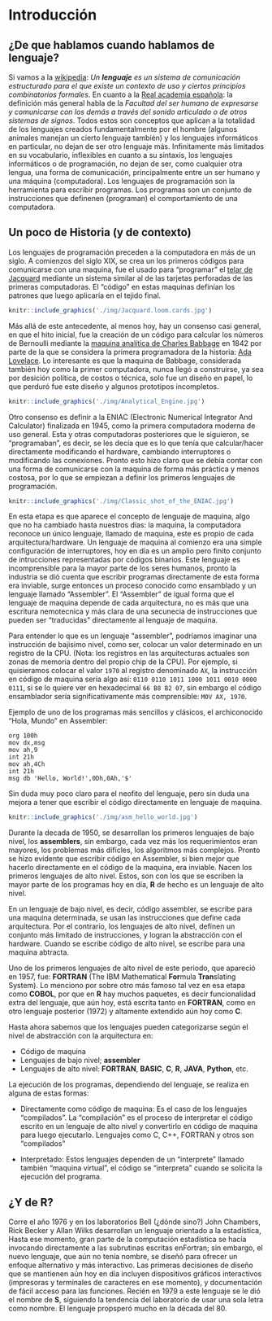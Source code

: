 # Introducción {#intro}

## ¿De que hablamos cuando hablamos de lenguaje?

Si vamos a la [wikipedia](https://es.wikipedia.org/wiki/Lenguaje): _Un **lenguaje** es un sistema de comunicación estructurado para el que existe un contexto de uso y ciertos principios combinatorios formales_. En cuanto a la [Real academia española](http://dle.rae.es/?id=N7BnIFO): la definición más general habla de la _Facultad del ser humano de expresarse y comunicarse con los demás a través del sonido articulado o de otros sistemas de signos_. Todos estos son conceptos que aplican a la totalidad de los lenguajes creados fundamentalmente por el hombre (algunos animales manejan un cierto lenguaje también) y los lenguajes informáticos en particular, no dejan de ser otro lenguaje más. Infinitamente más limitados en su vocabulario, inflexibles en cuanto a su sintaxis, los lenguajes informáticos o de programación, no dejan de ser, como cualquier otra lengua, una forma de comunicación, principalmente entre un ser humano y una máquina (computadora). Los lenguajes de programación son la herramienta para escribir programas. Los programas son un conjunto de instrucciones que definenen (programan) el comportamiento de una computadora.


## Un poco de Historia (y de contexto)

Los lenguajes de programación preceden a la computadora en más de un siglo. A comienzos del siglo XIX, se crea un los primeros códigos para comunicarse con una maquina, fue el usado para "programar" el [telar de Jacquard](https://es.wikipedia.org/wiki/Telar_de_Jacquard) mediante un sistema similar al de las tarjetas perforadas de las primeras computadoras. El "código" en estas maquinas definían los patrones que luego aplicaría en el tejido final. 

```r
knitr::include_graphics('./img/Jacquard.loom.cards.jpg')
```

Más allá de este antecedente, al menos hoy, hay un consenso casi general, en que el hito inicial, fue la creación de un código para calcular los números de Bernoulli mediante la [maquina analítica de Charles Babbage](https://es.wikipedia.org/wiki/M%C3%A1quina_anal%C3%ADtica) en 1842 por parte de la que se considera la primera programadora de la historia: [Ada Lovelace](https://es.wikipedia.org/wiki/Ada_Lovelace). Lo interesante es que la maquina de Babbage, considerada también hoy como la primer computadora, nunca llegó a construirse, ya sea por desición política, de costos o técnica, solo fue un diseño en papel, lo que perduró fue este diseño y algunos prototipos incompletos.

```r
knitr::include_graphics('./img/Analytical_Engine.jpg')
```

Otro consenso es definir a la ENIAC (Electronic Numerical Integrator And Calculator) finalizada en 1945, como la primera computadora moderna de uso general. Esta y otras computadoras posteriores que le siguieron, se "programaban", es decir, se les decía que es lo que tenía que calcular/hacer directamente modificando el hardware, cambiando interruptores o modificando las conexiones. Pronto esto hizo claro que se debía contar con una forma de comunicarse con la maquina de forma más práctica y menos costosa, por lo que se empiezan a definir los primeros lenguajes de programación. 

```r
knitr::include_graphics('./img/Classic_shot_of_the_ENIAC.jpg')
```

En esta etapa es que aparece el concepto de lenguaje de maquina, algo que no ha cambiado hasta nuestros días: la maquina, la computadora reconoce un único lenguaje, llamado de maquina, este es propio de cada arquitectura/hardware. Un lenguaje de maquina al comienzo era una simple configuración de interruptores, hoy en día es un amplio pero finito conjunto de intrucciones representadas por códigos binarios. Este lenguaje es incomprensible para la mayor parte de los seres humanos, pronto la industria se dió cuenta que escribir programas directamente de esta forma era inviable, surge entonces un proceso conocido como ensamblado y un lenguaje llamado "Assembler". El "Assembler" de igual forma que el lenguaje de maquina depende de cada arquitectura, no es más que una escritura nemotecnica y más clara de una secunecia de instrucciones que pueden ser "traducidas" directamente al lenguaje de maquina. 

Para entender lo que es un lenguaje "assembler", podríamos imaginar una instrucción de bajisimo nivel, como ser, colocar un valor determinado en un registro de la CPU. (Nota: los registros en las arquitecturas actuales son zonas de memoria dentro del propio chip de la CPU). Por ejemplo, si quisieramos colocar el valor `1970` al registro denominado `AX`, la instrucción en código de maquina sería algo así: `0110 0110 1011 1000 1011 0010 0000 0111`, si se lo quiere ver en hexadecimal `66 B8 B2 07`, sin embargo el código ensamblador sería significativamente más comprensible: `MOV AX, 1970`.


Ejemplo de uno de los programas más sencillos y clásicos, el archiconocido "Hola, Mundo" en Assembler:

```
org 100h
mov dx,msg
mov ah,9
int 21h
mov ah,4Ch
int 21h
msg db 'Hello, World!',0Dh,0Ah,'$'
```

Sin duda muy poco claro para el neofito del lenguaje, pero sin duda una mejora a tener que escribir el código directamente en lenguaje de maquina.


```r
knitr::include_graphics('./img/asm_hello_world.jpg')
```

Durante la decada de 1950, se desarrollan los primeros lenguajes de bajo nivel, los **assemblers**, sin embargo, cada vez más los requerimientos eran mayores, los problemas más difícles, los algoritmos más complejos. Pronto se hizo evidente que escribir código en Assembler, si bien mejor que hacerlo directamente en el código de la maquina, era inviable. Nacen los primeros lenguajes de alto nivel. Estos, son con los que se escriben la mayor parte de los programas hoy en día, **R** de hecho es un lenguaje de alto nivel. 

En un lenguaje de bajo nivel, es decir, código assembler, se escribe para una maquina determinada, se usan las instrucciones que define cada arquitectura. Por el contrario, los lenguajes de alto nivel, definen un conjunto más limitado de instrucciones, y logran la abstracción con el hardware. Cuando se escribe código de alto nivel, se escribe para una maquina abtracta. 

Uno de los primeros lenguajes de alto nivel de este periodo, que apareció en 1957, fue: **FORTRAN** (The IBM Mathematical **For**mula **Tran**slating System). Lo menciono por sobre otro más famoso tal vez en esa etapa como **COBOL**, por que en **R** hay muchos paquetes, es decir funcionalidad extra del lenguaje, que aún hoy, está escrita tanto en **FORTRAN**, como en otro lenguaje posterior (1972) y altamente extendido aún hoy como **C**. 

Hasta ahora sabemos que los lenguajes pueden categorizarse según el nivel de abstracción con la arquitectura en:

* Código de maquina
* Lenguajes de bajo nivel; **assembler**
* Lenguajes de alto nivel: **FORTRAN**, **BASIC**, **C**, **R**, **JAVA**, **Python**, etc.

La ejecución de los programas, dependiendo del lenguaje, se realiza en alguna de estas formas:

* Directamente como código de maquina: Es el caso de los lenguajes "compilados". La "compilación" es el proceso de interpretar el código escrito en un lenguaje de alto nivel y convertirlo en código de maquina para luego ejecutarlo. Lenguajes como C, C++, FORTRAN y otros son "compilados"

* Interpretado: Estos lenguajes dependen de un "interprete" llamado también "maquina virtual", el código se "interpreta" cuando se solicita la ejecución del programa.

## ¿Y de R?

Corre el año 1976 y en los laboratorios Bell (¿dónde sino?) John Chambers, Rick Becker y Allan Wilks desarrollan un lenguaje orientado a la estadística, Hasta ese momento, gran parte de la computación estadística se hacía invocando directamente a las subrutinas escritas enFortran; sin embargo, el nuevo lenguaje, que aún no tenía nombre, se diseñó para ofrecer un enfoque alternativo y más interactivo. Las primeras decisiones de diseño que se mantienen aún hoy en día incluyen dispositivos gráficos interactivos (impresoras y terminales de caracteres en ese momento), y documentación de fácil acceso para las funciones. Recién en 1979 a este lenguaje se le dió el nombre de **S**, siguiendo la tendencia del laboratorio de usar una sola letra como nombre. El lenguaje propsperó mucho en la década del 80.